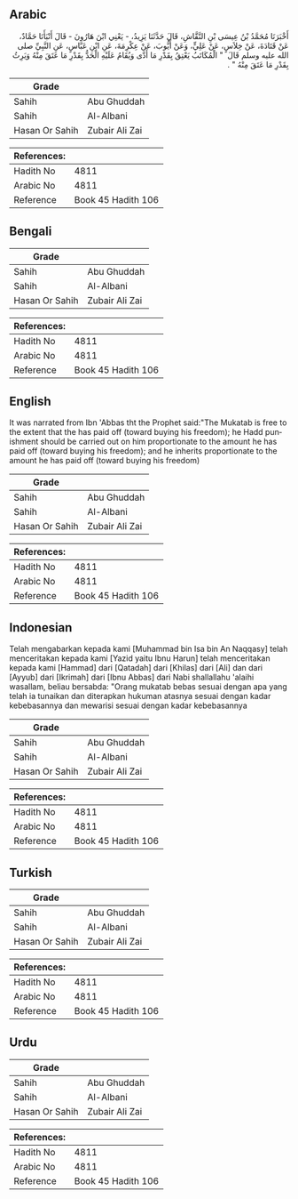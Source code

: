 ## Arabic


<div dir="rtl" lang="ar" style={{fontSize:'larger',backgroundColor:'#f8f9fa',padding:20}}>
أَخْبَرَنَا مُحَمَّدُ بْنُ عِيسَى بْنِ النَّقَّاشِ، قَالَ حَدَّثَنَا يَزِيدُ، - يَعْنِي ابْنَ هَارُونَ - قَالَ أَنْبَأَنَا حَمَّادٌ، عَنْ قَتَادَةَ، عَنْ خِلاَسٍ، عَنْ عَلِيٍّ، وَعَنْ أَيُّوبَ، عَنْ عِكْرِمَةَ، عَنِ ابْنِ عَبَّاسٍ، عَنِ النَّبِيِّ صلى الله عليه وسلم قَالَ ‏ "‏ الْمُكَاتَبُ يَعْتِقُ بِقَدْرِ مَا أَدَّى وَيُقَامُ عَلَيْهِ الْحَدُّ بِقَدْرِ مَا عَتَقَ مِنْهُ وَيَرِثُ بِقَدْرِ مَا عَتَقَ مِنْهُ ‏"‏ ‏.‏
</div>
<div style={{backgroundColor:'#f8f9fa',padding:20, marginBottom: 10}}><table> <thead> <tr> <th>Grade</th> <th></th> </tr> </thead> <tbody> <tr><td>Sahih</td><td>Abu Ghuddah</td></tr><tr><td>Sahih</td><td>Al-Albani</td></tr><tr><td>Hasan Or Sahih</td><td>Zubair Ali Zai</td></tr></tbody></table><table> <thead> <tr> <th>References:</th> <th></th> </tr> </thead> <tbody><tr><td>Hadith No</td><td>4811</td></tr><tr><td>Arabic No</td><td>4811</td></tr><tr><td>Reference</td><td>Book 45 Hadith 106</td></tr></tbody></table></div>

## Bengali


<div dir="ltr" lang="bn" style={{fontSize:'larger',backgroundColor:'#f8f9fa',padding:20}}>

</div>
<div style={{backgroundColor:'#f8f9fa',padding:20, marginBottom: 10}}><table> <thead> <tr> <th>Grade</th> <th></th> </tr> </thead> <tbody> <tr><td>Sahih</td><td>Abu Ghuddah</td></tr><tr><td>Sahih</td><td>Al-Albani</td></tr><tr><td>Hasan Or Sahih</td><td>Zubair Ali Zai</td></tr></tbody></table><table> <thead> <tr> <th>References:</th> <th></th> </tr> </thead> <tbody><tr><td>Hadith No</td><td>4811</td></tr><tr><td>Arabic No</td><td>4811</td></tr><tr><td>Reference</td><td>Book 45 Hadith 106</td></tr></tbody></table></div>

## English


<div dir="ltr" lang="en" style={{fontSize:'larger',backgroundColor:'#f8f9fa',padding:20}}>
It was narrated from Ibn 'Abbas tht the Prophet said:"The Mukatab is free to the extent that the has paid off (toward buying his freedom); he Hadd punishment should be carried out on him proportionate to the amount he has paid off (toward buying his freedom); and he inherits proportionate to the amount he has paid off (toward buying his freedom)
</div>
<div style={{backgroundColor:'#f8f9fa',padding:20, marginBottom: 10}}><table> <thead> <tr> <th>Grade</th> <th></th> </tr> </thead> <tbody> <tr><td>Sahih</td><td>Abu Ghuddah</td></tr><tr><td>Sahih</td><td>Al-Albani</td></tr><tr><td>Hasan Or Sahih</td><td>Zubair Ali Zai</td></tr></tbody></table><table> <thead> <tr> <th>References:</th> <th></th> </tr> </thead> <tbody><tr><td>Hadith No</td><td>4811</td></tr><tr><td>Arabic No</td><td>4811</td></tr><tr><td>Reference</td><td>Book 45 Hadith 106</td></tr></tbody></table></div>

## Indonesian


<div dir="ltr" lang="id" style={{fontSize:'larger',backgroundColor:'#f8f9fa',padding:20}}>
Telah mengabarkan kepada kami [Muhammad bin Isa bin An Naqqasy] telah menceritakan kepada kami [Yazid yaitu Ibnu Harun] telah menceritakan kepada kami [Hammad] dari [Qatadah] dari [Khilas] dari [Ali] dan dari [Ayyub] dari [Ikrimah] dari [Ibnu Abbas] dari Nabi shallallahu 'alaihi wasallam, beliau bersabda: "Orang mukatab bebas sesuai dengan apa yang telah ia tunaikan dan diterapkan hukuman atasnya sesuai dengan kadar kebebasannya dan mewarisi sesuai dengan kadar kebebasannya
</div>
<div style={{backgroundColor:'#f8f9fa',padding:20, marginBottom: 10}}><table> <thead> <tr> <th>Grade</th> <th></th> </tr> </thead> <tbody> <tr><td>Sahih</td><td>Abu Ghuddah</td></tr><tr><td>Sahih</td><td>Al-Albani</td></tr><tr><td>Hasan Or Sahih</td><td>Zubair Ali Zai</td></tr></tbody></table><table> <thead> <tr> <th>References:</th> <th></th> </tr> </thead> <tbody><tr><td>Hadith No</td><td>4811</td></tr><tr><td>Arabic No</td><td>4811</td></tr><tr><td>Reference</td><td>Book 45 Hadith 106</td></tr></tbody></table></div>

## Turkish


<div dir="ltr" lang="tr" style={{fontSize:'larger',backgroundColor:'#f8f9fa',padding:20}}>

</div>
<div style={{backgroundColor:'#f8f9fa',padding:20, marginBottom: 10}}><table> <thead> <tr> <th>Grade</th> <th></th> </tr> </thead> <tbody> <tr><td>Sahih</td><td>Abu Ghuddah</td></tr><tr><td>Sahih</td><td>Al-Albani</td></tr><tr><td>Hasan Or Sahih</td><td>Zubair Ali Zai</td></tr></tbody></table><table> <thead> <tr> <th>References:</th> <th></th> </tr> </thead> <tbody><tr><td>Hadith No</td><td>4811</td></tr><tr><td>Arabic No</td><td>4811</td></tr><tr><td>Reference</td><td>Book 45 Hadith 106</td></tr></tbody></table></div>

## Urdu


<div dir="rtl" lang="ur" style={{fontSize:'larger',backgroundColor:'#f8f9fa',padding:20}}>

</div>
<div style={{backgroundColor:'#f8f9fa',padding:20, marginBottom: 10}}><table> <thead> <tr> <th>Grade</th> <th></th> </tr> </thead> <tbody> <tr><td>Sahih</td><td>Abu Ghuddah</td></tr><tr><td>Sahih</td><td>Al-Albani</td></tr><tr><td>Hasan Or Sahih</td><td>Zubair Ali Zai</td></tr></tbody></table><table> <thead> <tr> <th>References:</th> <th></th> </tr> </thead> <tbody><tr><td>Hadith No</td><td>4811</td></tr><tr><td>Arabic No</td><td>4811</td></tr><tr><td>Reference</td><td>Book 45 Hadith 106</td></tr></tbody></table></div>